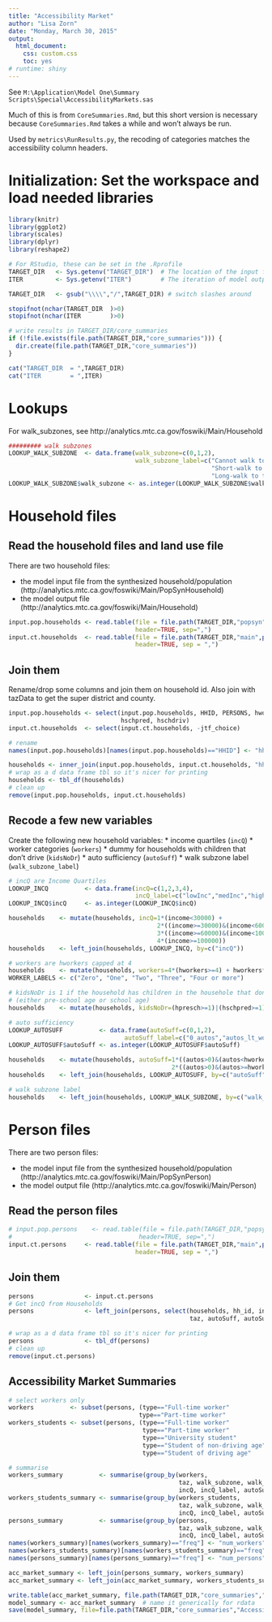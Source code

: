 ```yaml
---
title: "Accessibility Market"
author: "Lisa Zorn"
date: "Monday, March 30, 2015"
output:
  html_document:
    css: custom.css
    toc: yes
# runtime: shiny
---
```


See `M:\Application\Model One\Summary Scripts\Special\AccessibilityMarkets.sas`

Much of this is from `CoreSummaries.Rmd`, but this short version is necessary because
`CoreSummaries.Rmd` takes a while and won't always be run.

Used by `metrics\RunResults.py`, the recoding of categories matches the accessibility column headers.

# Initialization: Set the workspace and load needed libraries
```r
library(knitr)
library(ggplot2)
library(scales)
library(dplyr)
library(reshape2)

# For RStudio, these can be set in the .Rprofile
TARGET_DIR   <- Sys.getenv("TARGET_DIR")  # The location of the input files
ITER         <- Sys.getenv("ITER")        # The iteration of model outputs to read

TARGET_DIR   <- gsub("\\\\","/",TARGET_DIR) # switch slashes around

stopifnot(nchar(TARGET_DIR  )>0)
stopifnot(nchar(ITER        )>0)

# write results in TARGET_DIR/core_summaries
if (!file.exists(file.path(TARGET_DIR,"core_summaries"))) {
  dir.create(file.path(TARGET_DIR,"core_summaries"))
}

cat("TARGET_DIR  = ",TARGET_DIR)
cat("ITER        = ",ITER)
```

# Lookups

For walk_subzones, see http://analytics.mtc.ca.gov/foswiki/Main/Household

```r
######### walk subzones
LOOKUP_WALK_SUBZONE  <- data.frame(walk_subzone=c(0,1,2),
                                   walk_subzone_label=c("Cannot walk to transit",
                                                        "Short-walk to transit",
                                                        "Long-walk to transit"))
LOOKUP_WALK_SUBZONE$walk_subzone <- as.integer(LOOKUP_WALK_SUBZONE$walk_subzone)
```

# Household files

## Read the household files and land use file

There are two household files:

 * the model input file from the synthesized household/population (http://analytics.mtc.ca.gov/foswiki/Main/PopSynHousehold)
 * the model output file (http://analytics.mtc.ca.gov/foswiki/Main/Household)

```r
input.pop.households <- read.table(file = file.path(TARGET_DIR,"popsyn","hhFile.csv"), 
                                   header=TRUE, sep=",")
input.ct.households  <- read.table(file = file.path(TARGET_DIR,"main",paste0("householdData_",ITER,".csv")), 
                                   header=TRUE, sep = ",")

```

## Join them

Rename/drop some columns and join them on household id. Also join with tazData to get the super district and county.

```r
input.pop.households <- select(input.pop.households, HHID, PERSONS, hworkers, huniv, hpresch, 
                               hschpred, hschdriv)
input.ct.households  <- select(input.ct.households, -jtf_choice)

# rename
names(input.pop.households)[names(input.pop.households)=="HHID"] <- "hh_id"

households <- inner_join(input.pop.households, input.ct.households, "hh_id")
# wrap as a d data frame tbl so it's nicer for printing
households <- tbl_df(households)
# clean up
remove(input.pop.households, input.ct.households)
```


## Recode a few new variables

Create the following new household variables:
  * income quartiles (`incQ`)
  * worker categories (`workers`)
  * dummy for households with children that don't drive (`kidsNoDr`)
  * auto sufficiency (`autoSuff`)
  * walk subzone label (`walk_subzone_label`)
  
```r
# incQ are Income Quartiles
LOOKUP_INCQ          <- data.frame(incQ=c(1,2,3,4),
                                   incQ_label=c("lowInc","medInc","highInc","veryHighInc"))
LOOKUP_INCQ$incQ     <- as.integer(LOOKUP_INCQ$incQ)

households    <- mutate(households, incQ=1*(income<30000) + 
                                         2*((income>=30000)&(income<60000)) +
                                         3*((income>=60000)&(income<100000)) +
                                         4*(income>=100000))
households    <- left_join(households, LOOKUP_INCQ, by=c("incQ"))

# workers are hworkers capped at 4
households    <- mutate(households, workers=4*(hworkers>=4) + hworkers*(hworkers<4))
WORKER_LABELS <- c("Zero", "One", "Two", "Three", "Four or more")

# kidsNoDr is 1 if the household has children in the househole that don't drive
# (either pre-school age or school age)
households    <- mutate(households, kidsNoDr=(hpresch>=1)|(hschpred>=1))

# auto sufficiency
LOOKUP_AUTOSUFF          <- data.frame(autoSuff=c(0,1,2),
                                autoSuff_label=c("0_autos","autos_lt_workers","autos_ge_workers"))
LOOKUP_AUTOSUFF$autoSuff <- as.integer(LOOKUP_AUTOSUFF$autoSuff)

households    <- mutate(households, autoSuff=1*((autos>0)&(autos<hworkers)) +
                                             2*((autos>0)&(autos>=hworkers)))
households    <- left_join(households, LOOKUP_AUTOSUFF, by=c("autoSuff"))

# walk subzone label
households    <- left_join(households, LOOKUP_WALK_SUBZONE, by=c("walk_subzone"))
```

# Person files

There are two person files:

 * the model input file from the synthesized household/population (http://analytics.mtc.ca.gov/foswiki/Main/PopSynPerson)
 * the model output file (http://analytics.mtc.ca.gov/foswiki/Main/Person)

## Read the person files
```r
# input.pop.persons    <- read.table(file = file.path(TARGET_DIR,"popsyn","personFile.csv"),
#                                   header=TRUE, sep=",")
input.ct.persons     <- read.table(file = file.path(TARGET_DIR,"main",paste0("personData_",ITER,".csv")),
                                   header=TRUE, sep = ",")
```

## Join them
```r
persons              <- input.ct.persons
# Get incQ from Households
persons              <- left_join(persons, select(households, hh_id, incQ, incQ_label, 
                                                  taz, autoSuff, autoSuff_label, walk_subzone, walk_subzone_label), by=c("hh_id"))

# wrap as a d data frame tbl so it's nicer for printing
persons              <- tbl_df(persons)
# clean up
remove(input.ct.persons)
```

## Accessibility Market Summaries

```r
# select workers only
workers          <- subset(persons, (type=="Full-time worker"           |
                                    type=="Part-time worker"            ))
workers_students <- subset(persons, (type=="Full-time worker"           |
                                     type=="Part-time worker"           |
                                     type=="University student"         |
                                     type=="Student of non-driving age" |
                                     type=="Student of driving age"     ))

# summarise
workers_summary          <- summarise(group_by(workers,
                                               taz, walk_subzone, walk_subzone_label,
                                               incQ, incQ_label, autoSuff, autoSuff_label), freq=n())
workers_students_summary <- summarise(group_by(workers_students,
                                               taz, walk_subzone, walk_subzone_label,
                                               incQ, incQ_label, autoSuff, autoSuff_label), freq=n())
persons_summary          <- summarise(group_by(persons,
                                               taz, walk_subzone, walk_subzone_label,
                                               incQ, incQ_label, autoSuff, autoSuff_label), freq=n())
names(workers_summary)[names(workers_summary)=="freq"] <- "num_workers"
names(workers_students_summary)[names(workers_students_summary)=="freq"] <- "num_workers_students"
names(persons_summary)[names(persons_summary)=="freq"] <- "num_persons"

acc_market_summary <- left_join(persons_summary, workers_summary)
acc_market_summary <- left_join(acc_market_summary, workers_students_summary)

write.table(acc_market_summary, file.path(TARGET_DIR,"core_summaries","AccessibilityMarkets.csv"), sep=",", row.names=FALSE)
model_summary <- acc_market_summary  # name it generically for rdata
save(model_summary, file=file.path(TARGET_DIR,"core_summaries","AccessibilityMarkets.rdata"))
```
